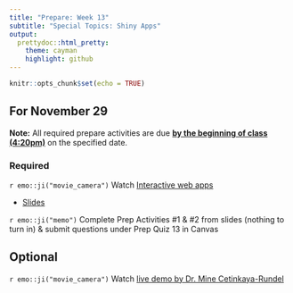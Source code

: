 ```yaml
---
title: "Prepare: Week 13"
subtitle: "Special Topics: Shiny Apps"
output: 
  prettydoc::html_pretty:
    theme: cayman
    highlight: github
---
```


```r
knitr::opts_chunk$set(echo = TRUE)
```


## For November 29

**Note:** All required prepare activities are due **<u>by the beginning of class (4:20pm)</u>** on the specified date.

### Required

`r emo::ji("movie_camera")` Watch [Interactive web apps](https://youtu.be/clz1QGGu4oY)

- [Slides](https://kgfitzgerald.github.io/APU_MATH_250/slides/36-shiny.html)

`r emo::ji("memo")` Complete Prep Activities #1 & #2 from slides (nothing to turn in) & submit questions under Prep Quiz 13 in Canvas



## Optional 

`r emo::ji("movie_camera")` Watch [live demo by Dr. Mine Cetinkaya-Rundel](https://youtu.be/gXBEOFWrxsk)




